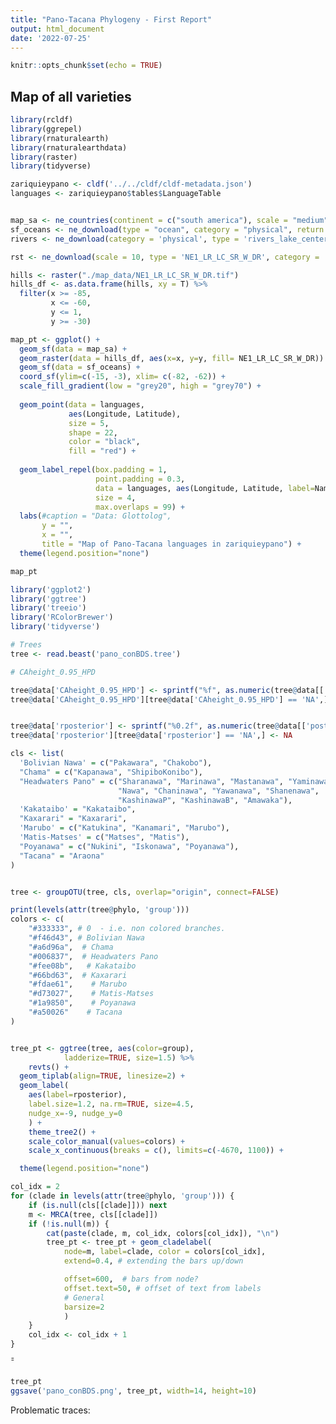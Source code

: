 ```yaml
---
title: "Pano-Tacana Phylogeny - First Report"
output: html_document
date: '2022-07-25'
---
```


```r
knitr::opts_chunk$set(echo = TRUE)
```

## Map of all varieties

```r
library(rcldf)
library(ggrepel)
library(rnaturalearth)
library(rnaturalearthdata)
library(raster)
library(tidyverse)

zariquieypano <- cldf('../../cldf/cldf-metadata.json')
languages <- zariquieypano$tables$LanguageTable


map_sa <- ne_countries(continent = c("south america"), scale = "medium", returnclass = "sf")
sf_oceans <- ne_download(type = "ocean", category = "physical", return = "sf")
rivers <- ne_download(category = 'physical', type = 'rivers_lake_centerlines', returnclass = "sf", scale = 10)

rst <- ne_download(scale = 10, type = 'NE1_LR_LC_SR_W_DR', category = 'raster', destdir = "./map_data/")

hills <- raster("./map_data/NE1_LR_LC_SR_W_DR.tif")
hills_df <- as.data.frame(hills, xy = T) %>% 
  filter(x >= -85,
         x <= -60,
         y <= 1,
         y >= -30)

map_pt <- ggplot() +
  geom_sf(data = map_sa) +
  geom_raster(data = hills_df, aes(x=x, y=y, fill= NE1_LR_LC_SR_W_DR)) +
  geom_sf(data = sf_oceans) +
  coord_sf(ylim=c(-15, -3), xlim= c(-82, -62)) + 
  scale_fill_gradient(low = "grey20", high = "grey70") +
  
  geom_point(data = languages,
             aes(Longitude, Latitude),
             size = 5,
             shape = 22,
             color = "black",
             fill = "red") +
  
  geom_label_repel(box.padding = 1,
                   point.padding = 0.3,
                   data = languages, aes(Longitude, Latitude, label=Name), 
                   size = 4,
                   max.overlaps = 99) +
  labs(#caption = "Data: Glottolog",
       y = "",
       x = "",
       title = "Map of Pano-Tacana languages in zariquieypano") +
  theme(legend.position="none")
```

```r
map_pt
```

```r
library('ggplot2')
library('ggtree')
library('treeio')
library('RColorBrewer')
library('tidyverse')

# Trees
tree <- read.beast('pano_conBDS.tree')

# CAheight_0.95_HPD

tree@data['CAheight_0.95_HPD'] <- sprintf("%f", as.numeric(tree@data[['CAheight_0.95_HPD']]))
tree@data['CAheight_0.95_HPD'][tree@data['CAheight_0.95_HPD'] == 'NA',] <- NA


tree@data['rposterior'] <- sprintf("%0.2f", as.numeric(tree@data[['posterior']]))
tree@data['rposterior'][tree@data['rposterior'] == 'NA',] <- NA

cls <- list(
  'Bolivian Nawa' = c("Pakawara", "Chakobo"),
  "Chama" = c("Kapanawa", "ShipiboKonibo"),
  "Headwaters Pano" = c("Sharanawa", "Marinawa", "Mastanawa", "Yaminawa", 
                        "Nawa", "Chaninawa", "Yawanawa", "Shanenawa", 
                        "KashinawaP", "KashinawaB", "Amawaka"),
  'Kakataibo' = "Kakataibo",
  "Kaxarari" = "Kaxarari",
  'Marubo' = c("Katukina", "Kanamari", "Marubo"),
  'Matis-Matses' = c("Matses", "Matis"),
  "Poyanawa" = c("Nukini", "Iskonawa", "Poyanawa"),
  "Tacana" = "Araona"
)


tree <- groupOTU(tree, cls, overlap="origin", connect=FALSE)

print(levels(attr(tree@phylo, 'group')))
colors <- c(
    "#333333", # 0  - i.e. non colored branches.
    "#f46d43", # Bolivian Nawa
    "#a6d96a",  # Chama
    "#006837",  # Headwaters Pano
    "#fee08b",   # Kakataibo
    "#66bd63",  # Kaxarari
    "#fdae61",    # Marubo
    "#d73027",    # Matis-Matses    
    "#1a9850",    # Poyanawa
    "#a50026"    # Tacana
)


tree_pt <- ggtree(tree, aes(color=group), 
            ladderize=TRUE, size=1.5) %>% 
    revts() + 
  geom_tiplab(align=TRUE, linesize=2) +
  geom_label(
    aes(label=rposterior), 
    label.size=1.2, na.rm=TRUE, size=4.5,
    nudge_x=-9, nudge_y=0
    ) +
    theme_tree2() +
    scale_color_manual(values=colors) +
    scale_x_continuous(breaks = c(), limits=c(-4670, 1100)) +

  theme(legend.position="none")

col_idx = 2
for (clade in levels(attr(tree@phylo, 'group'))) {
    if (is.null(cls[[clade]])) next
    m <- MRCA(tree, cls[[clade]])
    if (!is.null(m)) {
        cat(paste(clade, m, col_idx, colors[col_idx]), "\n")
        tree_pt <- tree_pt + geom_cladelabel(
            node=m, label=clade, color = colors[col_idx],
            extend=0.4, # extending the bars up/down

            offset=600,  # bars from node?
            offset.text=50, # offset of text from labels
            # General
            barsize=2
            )
    }
    col_idx <- col_idx + 1
}
```


̄̄
```r
tree_pt
ggsave('pano_conBDS.png', tree_pt, width=14, height=10)
```

Problematic traces: 